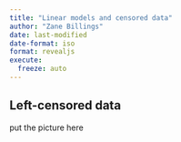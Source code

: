 ```yaml
---
title: "Linear models and censored data"
author: "Zane Billings"
date: last-modified
date-format: iso
format: revealjs
execute: 
  freeze: auto
---
```


## Left-censored data

put the picture here
